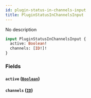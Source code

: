 ```yaml
---
id: plugin-status-in-channels-input
title: PluginStatusInChannelsInput
---
```



No description

```graphql
input PluginStatusInChannelsInput {
  active: Boolean!
  channels: [ID!]!
}
```


### Fields

#### `active` ([`Boolean`](../../../developer/api-reference/scalars/boolean))




#### `channels` ([`ID`](../../../developer/api-reference/scalars/id))






